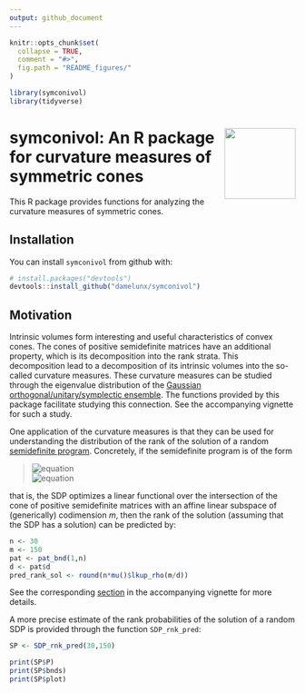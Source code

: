 ```yaml
---
output: github_document
---
```


<!-- README.md is generated from README.Rmd. Please edit that file -->

```r
knitr::opts_chunk$set(
  collapse = TRUE,
  comment = "#>",
  fig.path = "README_figures/"
)
```

```r
library(symconivol)
library(tidyverse)
```

# symconivol:<img src="logo.png" width="125" height="125" align="right"/> An R package for curvature measures of symmetric cones

This R package provides functions for analyzing the curvature measures of symmetric cones.

## Installation

You can install `symconivol` from github with:

```r
# install.packages("devtools")
devtools::install_github("damelunx/symconivol")
```

## Motivation

Intrinsic volumes form interesting and useful characteristics of convex cones.
The cones of positive semidefinite matrices have an additional property, which
is its decomposition into the rank strata. This decomposition lead to a decomposition
of its intrinsic volumes into the so-called curvature measures. These curvature
measures can be studied through the eigenvalue distribution of the
[Gaussian orthogonal/unitary/symplectic ensemble](https://en.wikipedia.org/wiki/Random_matrix).
The functions provided by this package facilitate studying this connection.
See the accompanying vignette for such a study.

One application of the curvature measures is that they can be used for understanding
the distribution of the rank of the solution of a random
[semidefinite program](https://en.wikipedia.org/wiki/Semidefinite_programming).
Concretely, if the semidefinite program is of the form

> ![equation](README_figures/gif.latex-eq1.gif)  
> ![equation](README_figures/gif.latex-eq2.gif)

that is, the SDP optimizes a linear functional over the intersection of the
cone of positive semidefinite matrices with an affine linear subspace of
(generically) codimension $m$, then the rank of the solution (assuming that the SDP has
a solution) can be predicted by:

```r
n <- 30
m <- 150
pat <- pat_bnd(1,n)
d <- pat$d
pred_rank_sol <- round(n*mu()$lkup_rho(m/d))
```

See the corresponding [section](articles/curv_meas.html#appl_SDP)
in the accompanying vignette for more details.

A more precise estimate of the rank probabilities of the solution of a random
SDP is provided through the function `SDP_rnk_pred`:
```r
SP <- SDP_rnk_pred(30,150)

print(SP$P)
print(SP$bnds)
print(SP$plot)
```




